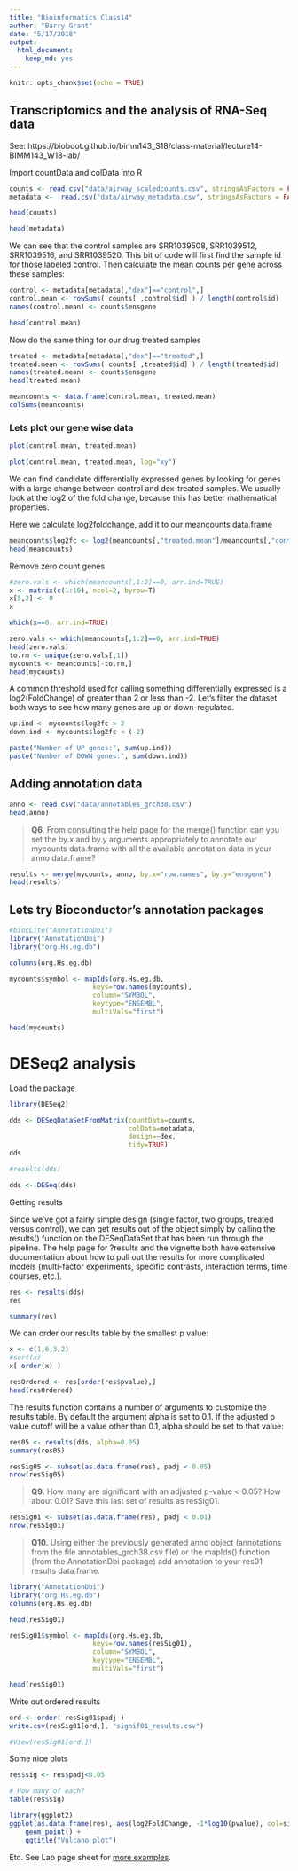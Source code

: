 ```yaml
---
title: "Bioinformatics Class14"
author: "Barry Grant"
date: "5/17/2018"
output: 
  html_document: 
    keep_md: yes
---
```


```r
knitr::opts_chunk$set(echo = TRUE)
```

## Transcriptomics and the analysis of RNA-Seq data

See: https://bioboot.github.io/bimm143_S18/class-material/lecture14-BIMM143_W18-lab/

Import countData and colData into R

```r
counts <- read.csv("data/airway_scaledcounts.csv", stringsAsFactors = FALSE)
metadata <-  read.csv("data/airway_metadata.csv", stringsAsFactors = FALSE)
```

```r
head(counts)
```

```r
head(metadata)
```

We can see that the control samples are SRR1039508, SRR1039512, SRR1039516, and SRR1039520. This bit of code will first find the sample id for those labeled control. Then calculate the mean counts per gene across these samples:

```r
control <- metadata[metadata[,"dex"]=="control",]
control.mean <- rowSums( counts[ ,control$id] ) / length(control$id) 
names(control.mean) <- counts$ensgene
```

```r
head(control.mean)
```


Now do the same thing for our drug treated samples

```r
treated <- metadata[metadata[,"dex"]=="treated",]
treated.mean <- rowSums( counts[ ,treated$id] ) / length(treated$id) 
names(treated.mean) <- counts$ensgene
head(treated.mean)
```


```r
meancounts <- data.frame(control.mean, treated.mean)
colSums(meancounts)
```

### Lets plot our gene wise data

```r
plot(control.mean, treated.mean)
```


```r
plot(control.mean, treated.mean, log="xy")
```

We can find candidate differentially expressed genes by looking for genes with a large change between control and dex-treated samples. We usually look at the log2 of the fold change, because this has better mathematical properties.

Here we calculate log2foldchange, add it to our meancounts data.frame

```r
meancounts$log2fc <- log2(meancounts[,"treated.mean"]/meancounts[,"control.mean"])
head(meancounts)
```

Remove zero count genes

```r
#zero.vals <- which(meancounts[,1:2]==0, arr.ind=TRUE)
x <- matrix(c(1:10), ncol=2, byrow=T)
x[5,2] <- 0
x
```

```r
which(x==0, arr.ind=TRUE)
```





```r
zero.vals <- which(meancounts[,1:2]==0, arr.ind=TRUE)
head(zero.vals)
to.rm <- unique(zero.vals[,1])
mycounts <- meancounts[-to.rm,]
head(mycounts)
```

A common threshold used for calling something differentially expressed is a log2(FoldChange) of greater than 2 or less than -2. Let’s filter the dataset both ways to see how many genes are up or down-regulated.

```r
up.ind <- mycounts$log2fc > 2
down.ind <- mycounts$log2fc < (-2)
```

```r
paste("Number of UP genes:", sum(up.ind))
paste("Number of DOWN genes:", sum(down.ind))

```

## Adding annotation data

```r
anno <- read.csv("data/annotables_grch38.csv")
head(anno)
```

> **Q6**. From consulting the help page for the merge() function can you set the by.x and by.y arguments appropriately to annotate our mycounts data.frame with all the available annotation data in your anno data.frame?

```r
results <- merge(mycounts, anno, by.x="row.names", by.y="ensgene")
head(results)

```


## Lets try Bioconductor’s annotation packages

```r
#biocLite("AnnotationDbi")
library("AnnotationDbi")
library("org.Hs.eg.db")
```

```r
columns(org.Hs.eg.db)
```

```r
mycounts$symbol <- mapIds(org.Hs.eg.db,
                     keys=row.names(mycounts),
                     column="SYMBOL",
                     keytype="ENSEMBL",
                     multiVals="first")
```

```r
head(mycounts)
```

# DESeq2 analysis

Load the package

```r
library(DESeq2)
```

```r
dds <- DESeqDataSetFromMatrix(countData=counts, 
                              colData=metadata, 
                              design=~dex, 
                              tidy=TRUE)
dds
```

```r
#results(dds)
```

```r
dds <- DESeq(dds)
```

Getting results

Since we’ve got a fairly simple design (single factor, two groups, treated versus control), we can get results out of the object simply by calling the results() function on the DESeqDataSet that has been run through the pipeline. The help page for ?results and the vignette both have extensive documentation about how to pull out the results for more complicated models (multi-factor experiments, specific contrasts, interaction terms, time courses, etc.).

```r
res <- results(dds)
res

```


```r
summary(res)
```

We can order our results table by the smallest p value:

```r

x <- c(1,6,3,2) 
#sort(x)
x[ order(x) ]
```

```r
resOrdered <- res[order(res$pvalue),]
head(resOrdered)
```



The results function contains a number of arguments to customize the results table. By default the argument alpha is set to 0.1. If the adjusted p value cutoff will be a value other than 0.1, alpha should be set to that value:

```r
res05 <- results(dds, alpha=0.05)
summary(res05)

```



```r
resSig05 <- subset(as.data.frame(res), padj < 0.05)
nrow(resSig05)
```

> **Q9.**  How many are significant with an adjusted p-value < 0.05? How about 0.01? Save this last set of results as resSig01.

```r
resSig01 <- subset(as.data.frame(res), padj < 0.01)
nrow(resSig01)
```

> **Q10.** Using either the previously generated anno object (annotations from the file annotables_grch38.csv file) or the mapIds() function (from the AnnotationDbi package) add annotation to your res01 results data.frame.

```r
library("AnnotationDbi")
library("org.Hs.eg.db")
columns(org.Hs.eg.db)
```

```r
head(resSig01)
```

```r
resSig01$symbol <- mapIds(org.Hs.eg.db,
                     keys=row.names(resSig01),
                     column="SYMBOL",
                     keytype="ENSEMBL",
                     multiVals="first")
```

```r
head(resSig01)
```


Write out ordered results

```r
ord <- order( resSig01$padj )
write.csv(resSig01[ord,], "signif01_results.csv")
```
```r
#View(resSig01[ord,])
```

Some nice plots

```r
res$sig <- res$padj<0.05

# How many of each?
table(res$sig)
```

```r
library(ggplot2)
ggplot(as.data.frame(res), aes(log2FoldChange, -1*log10(pvalue), col=sig)) + 
    geom_point() + 
    ggtitle("Volcano plot")
```

Etc. See Lab page sheet for [more examples](https://bioboot.github.io/bimm143_S18/class-material/lecture14-BIMM143_W18-lab/).















